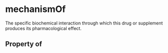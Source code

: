 # mechanismOf

The specific biochemical interaction through which this drug or supplement produces its pharmacological effect.

## Property of



